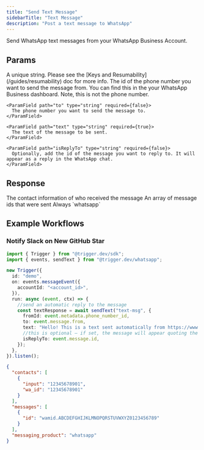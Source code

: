 ```yaml
---
title: "Send Text Message"
sidebarTitle: "Text Message"
description: "Post a text message to WhatsApp"
---
```


Send WhatsApp text messages from your WhatsApp Business Account.

## Params

<ParamField path="key" type="string" required={true}>
  A unique string. Please see the [Keys and Resumability](/guides/resumability)
  doc for more info.
</ParamField>

<ParamField path="message" type="object" required={true}>
  <Expandable title="properties" defaultOpen={true}>
    <ParamField path="fromId" type="string" required={false}>
      The id of the phone number you want to send the message from. You can find this in the your WhatsApp Business dashboard. Note, this is not the phone number.
    </ParamField>

    <ParamField path="to" type="string" required={false}>
      The phone number you want to send the message to.
    </ParamField>

    <ParamField path="text" type="string" required={true}>
      The text of the message to be sent.
    </ParamField>

    <ParamField path="isReplyTo" type="string" required={false}>
      Optionally, add the id of the message you want to reply to. It will appear as a reply in the WhatsApp chat.
    </ParamField>

  </Expandable>
</ParamField>

## Response

<ResponseField name="contacts" type="object">
  The contact information of who received the message
</ResponseField>

<ResponseField name="messages" type="object">
  An array of message ids that were sent
</ResponseField>

<ResponseField name="messaging_product" type="string">
  Always `whatsapp`
</ResponseField>

## Example Workflows

### Notify Slack on New GitHub Star

<CodeGroup>

```typescript Automated reply to WhatsApp messages
import { Trigger } from "@trigger.dev/sdk";
import { events, sendText } from "@trigger.dev/whatsapp";

new Trigger({
  id: "demo",
  on: events.messageEvent({
    accountId: "<account_id>",
  }),
  run: async (event, ctx) => {
    //send an automatic reply to the message
    const textResponse = await sendText("text-msg", {
      fromId: event.metadata.phone_number_id,
      to: event.message.from,
      text: "Hello! This is a text sent automatically from https://www.trigger.dev",
      //this is optional – if set, the message will appear quoting the original message
      isReplyTo: event.message.id,
    });
  },
}).listen();
```

```json Example response
{
  "contacts": [
    {
      "input": "12345678901",
      "wa_id": "12345678901"
    }
  ],
  "messages": [
    {
      "id": "wamid.ABCDEFGHIJKLMNOPQRSTUVWXYZ0123456789"
    }
  ],
  "messaging_product": "whatsapp"
}
```

</CodeGroup>
